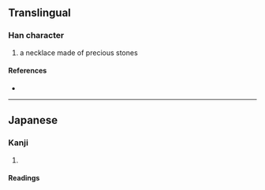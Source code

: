 {{character info/new}}
==Translingual==
{{Han simplified forms|瓔|珱|璎|ex=y}}

===Han character===
{{Han char|rn=96|rad=玉|as=06|sn=10|four=|canj=MGFV|ids=⿰𤣩⿱⺍女}}

# a necklace made of precious stones

====References====
* {{Han ref|kx=0732.021|hdz=21114.011|uh=73F1|ud=29681}}

----

==Japanese==

===Kanji===
{{ja-kanji|grade=|rs=玉06|kyu=瓔}}

# {{defn|lang=ja|sort=玉06}}

====Readings====
{{ja-readings
|goon=よう
|kanon=えい
|kanyoon=おう
|kun=
|nanori=}}